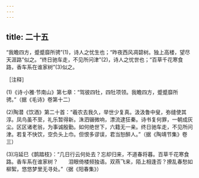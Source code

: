 ```yaml
---
---
---
```

title: 二十五
---




“我瞻四方，蹙蹙靡所骋”(1)，诗人之忧生也；“昨夜西风凋碧树。独上高楼，望尽天涯路”似之。“终日驰车走，不见所问津”(2)，诗人之忧世也；“百草千花寒食路，香车系在谁家树”(3)似之。

［注释］

(1)《诗·小雅·节南山》第七章：“驾彼四牡，四牡项领。我瞻四方，蹙蹙靡所骋。”（据《毛诗》卷第十二）

(2)陶潜《饮酒》第二十首：“羲农去我久，举世少复真。汲汲鲁中叟，弥缝使其淳。凤鸟虽不至，礼乐暂得新。洙泗辍微响，漂流逮狂秦。诗书复何罪，一朝成灰尘。区区诸老翁，为事诚殷勤。如何绝世下，六籍无一亲。终日驰车走，不见所问津。若复不快饮，空负头上巾。但恨多谬误，君当恕醉人。”（据《陶靖节集》卷三）

(3)冯延巳《鹊踏枝》：“几日行云何处去？忘却归来，不道春将暮。百草千花寒食路。香车系在谁家树？　　泪眼倚楼频独语。双燕飞来，陌上相逢否？撩乱春愁如柳絮，悠悠梦里无寻处。”（据《阳春集》）